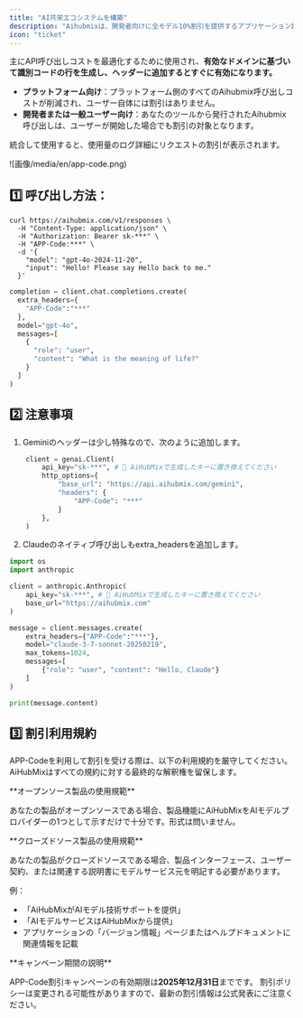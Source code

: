 ```yaml
---
title: "AI共栄エコシステムを構築"
description: "Aihubmixは、開発者向けに全モデル10%割引を提供するアプリケーション識別コードAPP-Codeをリリースしました。"
icon: "ticket"
---
```


主にAPI呼び出しコストを最適化するために使用され、**有効なドメインに基づいて識別コードの行を生成し、ヘッダーに追加するとすぐに有効になります。**

- **プラットフォーム向け**：プラットフォーム側のすべてのAihubmix呼び出しコストが削減され、ユーザー自体には割引はありません。
- **開発者または一般ユーザー向け**：あなたのツールから発行されたAihubmix呼び出しは、ユーザーが開始した場合でも割引の対象となります。

統合して使用すると、使用量のログ詳細にリクエストの割引が表示されます。

![画像/media/en/app-code.png)

## 1️⃣ 呼び出し方法：

<CodeGroup>

```shell Curl 方式
curl https://aihubmix.com/v1/responses \       
  -H "Content-Type: application/json" \
  -H "Authorization: Bearer sk-***" \
  -H "APP-Code:***" \
  -d '{
    "model": "gpt-4o-2024-11-20",
    "input": "Hello! Please say Hello back to me."
  }'
```


```py Openai sdk 方式
completion = client.chat.completions.create(
  extra_headers={
    "APP-Code":"***"
  },
  model="gpt-4o",
  messages=[
    {
      "role": "user",
      "content": "What is the meaning of life?"
    }
  ]
)
```

</CodeGroup>

## 2️⃣ 注意事項

1. Geminiのヘッダーは少し特殊なので、次のように追加します。

```py Python
    client = genai.Client(
        api_key="sk-***", # 🔑 AiHubMixで生成したキーに置き換えてください
        http_options={
            "base_url": "https://api.aihubmix.com/gemini",
            "headers": {
                "APP-Code": "***"
            }
        },
    )
```

2. Claudeのネイティブ呼び出しもextra_headersを追加します。

```py Python
import os
import anthropic

client = anthropic.Anthropic(
    api_key="sk-***", # 🔑 AiHubMixで生成したキーに置き換えてください
    base_url="https://aihubmix.com"
)

message = client.messages.create(
    extra_headers={"APP-Code":"***"},
    model="claude-3-7-sonnet-20250219",
    max_tokens=1024,
    messages=[
        {"role": "user", "content": "Hello, Claude"}
    ]
)

print(message.content) 
```

## 3️⃣ 割引利用規約

APP-Codeを利用して割引を受ける際は、以下の利用規約を厳守してください。AiHubMixはすべての規約に対する最終的な解釈権を留保します。

<Note>
  **オープンソース製品の使用規範**

  あなたの製品がオープンソースである場合、製品機能にAiHubMixをAIモデルプロバイダーの1つとして示すだけで十分です。形式は問いません。
</Note>

<Note>
  **クローズドソース製品の使用規範**

  あなたの製品がクローズドソースである場合、製品インターフェース、ユーザー契約、または関連する説明書にモデルサービス元を明記する必要があります。

  例：

  - 「AiHubMixがAIモデル技術サポートを提供」
  - 「AIモデルサービスはAiHubMixから提供」
  - アプリケーションの「バージョン情報」ページまたはヘルプドキュメントに関連情報を記載
</Note>

<Note>
  **キャンペーン期間の説明**

  APP-Code割引キャンペーンの有効期限は**2025年12月31日**までです。
  割引ポリシーは変更される可能性がありますので、最新の割引情報は公式発表にご注意ください。
</Note>